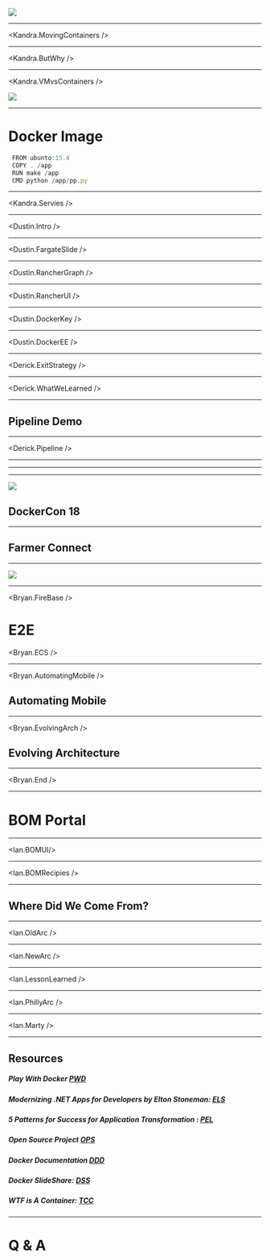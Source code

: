 


![](./img/d.png)

---

<Kandra.MovingContainers />

---

<Kandra.ButWhy />

---

<Kandra.VMvsContainers />

![](./img/container-morph.gif)

---

# Docker Image
```jsx
 FROM ubunto:15.4
 COPY . /app
 RUN make /app
 CMD python /app/pp.py
```
---

<Kandra.Servies />

---

<Dustin.Intro />

---

<Dustin.FargateSlide />

---

<Dustin.RancherGraph />

---

<Dustin.RancherUI />

---

<Dustin.DockerKey />

---

<Dustin.DockerEE />

---

<Derick.ExitStrategy />

---

<Derick.WhatWeLearned />

---

## Pipeline Demo

---

<Derick.Pipeline />

---

<Intro/>

---

<About/>

---

<!-- # How we are using Docker Containers -->



![](https://lh3.googleusercontent.com/EByv8Waa-7ghWQsN3K7ru_k-zy1GNpA9QhU0Cr8kHw6flvQTGPRYSm42G-pzFVE4E7wSrt9N_f2yfxyatWzdV1H5tyChbfcWGDZqE9wvIcq0cp5wCYSakBWFnljk8fP5Jfjh9c2hklIP-BIwE4bwXw5GPRIjGzVC4g0XdiZvwhayzog5p0em7ddZP52GorDBZbcLl1H8g8or83TstXd6M1KjpkwB3XNjoBPxfWwcPt-XGLBAGIriNsiKADLT4fjrRduehuiuxwdcSCf173pfxeBmAlV9MQge5jnQ6OM7JjDcftl4h_xdX7x7GXs302mRisYw0kDwWN_bS1HkVLwrY-g215ciI7gHLB9qAr7MavZhWyUWAlk2kpp1Oi3QLhGw1bke_HWC6hGWlesL5NnDRAMLXRJtRoM9gCEEAJ5YhzNbo5vHkc8spN52UuSrOykDFACLId8g15cRFKT2fB0LzyCbooIyUVLQFCAmHRL9XXLh-hKMk5eKIXuKMYRKdD-K7N2KBtAhw1LYW0ttXwuKQGvlY-mZREsWhEz6sd2RzRC8CsDqoXfTaJ1POzyvK9pUVXsaToj_LXUO53I2hemup7JPjkrwFYrB5h2T48-wgiZsecFf2_jyFERAKGpPfo-x64Ow3QpueY5FuwPKnQi9-3YWjHdsoIbMewNAYIYkITJEpMptkWzckLWBbGyQKUQhoeII0qkKatHch2Ksk4s=w843-h632-no)

## DockerCon 18


---



<FarmerConnect/>

## Farmer Connect

---

![](./img/backend-reqs.gif)

<Demo/>


---


<Bryan.FireBase />

# E2E

<Bryan.ECS />

---

<Bryan.AutomatingMobile />

## Automating Mobile 


---

<Bryan.EvolvingArch />

## Evolving Architecture

---

<Bryan.End />

---


# BOM Portal

---

<Ian.BOMUI/>

---

<Ian.BOMRecipies />

---


## Where Did We Come From?

---

<Ian.OldArc />

---

<Ian.NewArc />

---

<Ian.LessonLearned />

---

<Ian.PhillyArc />

---

<Ian.Marty />

---

## Resources

##### Play With Docker [PWD][]
[PWD]: https://training.play-with-docker.com
##### Modernizing .NET Apps for Developers by Elton Stoneman: [ELS][]
[ELS]: https://www.youtube.com/watch?v=gaJ9PzihAYw&list=PLkA60AVN3hh88hW4dJXMFIGmTQ4iDBVBp
##### 5 Patterns for Success for Application Transformation : [PEL][]
[PEL]: https://www.slideshare.net/Docker/5-patterns-for-success-for-application-transformation
##### Open Source Project [OPS][]
[OPS]: https://www.docker.com/community/open-source
##### Docker Documentation [DDD][]
[DDD]: https://docs.docker.com/
##### Docker SlideShare: [DSS][]
[DSS]: https://www.slideshare.net/Docker/presentations
##### WTF is A Container: [TCC][]
[TCC]: https://techcrunch.com/2016/10/16/wtf-is-a-container/



---

# Q & A